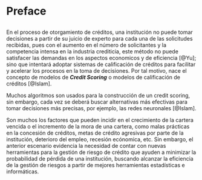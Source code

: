 # Preface {.unnumbered}

##  {.unnumbered}

En el proceso de otorgamiento de créditos, una institución no puede tomar decisiones a partir de su juicio de experto para cada una de las solicitudes recibidas, pues con el aumento en el número de solicitantes y la competencia intensa en la industria crediticia, este método no puede satisfacer las demandas en los aspectos economicos y de eficiencia [@Yu]; sino que intentará adoptar sistemas de calificación de créditos para facilitar y acelerar los procesos en la toma de decisiones. Por tal motivo, nace el concepto de modelos de ***Credit Scoring*** o modelos de calificación de créditos [@Islam].

Muchos algoritmos son usados para la construcción de un credit scoring, sin embargo, cada vez se deberá buscar alternativas más efectivas para tomar decisiones más precisas, por ejemplo, las redes neuronales [@Islam].

Son muchos los factores que pueden incidir en el crecimiento de la cartera vencida o el incremento de la mora de una cartera, como malas prácticas en la concesión de créditos, metas de crédito agresivas por parte de la institución, deterioro del empleo, recesión ecónomica, etc. Sin embargo, el anterior escenario evidencia la necesidad de contar con nuevas herramientas para la gestión de riesgo de crédito que ayuden a minimizar la probabilidad de pérdida de una institución, buscando alcanzar la eficiencia de la gestión de riesgos a partir de mejores herramientas estadísticas e informáticas.
